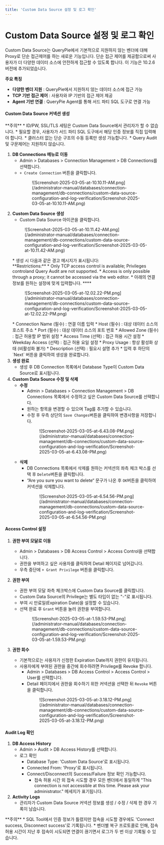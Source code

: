 ```yaml
---
title: 'Custom Data Source 설정 및 로그 확인'
---
```



# Custom Data Source 설정 및 로그 확인

Custom Data Source는 QueryPie에서 기본적으로 지원하지 않는 벤더에 대해 Proxy로 단순 접근제어를 하는 새로운 기능입니다. 단순 접근 제어를 제공함으로써 사용자가 더 다양한 데이터 소스에 안전하게 접근할 수 있도록 합니다. 이 기능은 10.2.6 버전에 추가되었습니다.

**주요 특징**

*  **다양한 벤더 지원** : QueryPie에서 지원하지 않는 데이터 소스에 접근 가능
*  **TCP 기반 접근 제어** : 사용자와 IP 기반의 접근 제어 제공
*  **Agent 기반 연결** : QueryPie Agent를 통해 서드 파티 SQL 도구로 연결 가능

#### Custom Data Source 커넥션 생성

<Callout type="important">
**주의**
* ID/PW, SSL/TLS 세팅은 Custom Data Source에서 관리자가 할 수 없습니다.
    * 필요할 경우, 사용자가 서드 파티 SQL 도구에서 해당 인증 정보를 직접 입력해야 합니다.
* 클러스터 없는 단순 구조의 수동 등록만 생성 가능합니다.
* Query Audit 및 구문제어는 지원하지 않습니다. 
</Callout>

1.  **DB Connections 메뉴로 이동** 
    * Admin &gt; Databases &gt; Connection Management &gt; DB Connections를 선택합니다.
    * `+ Create Connection` 버튼을 클릭합니다.
      <figure data-layout="center" data-align="center">
      ![Screenshot-2025-03-05-at-10.10.11-AM.png](/administrator-manual/databases/connection-management/db-connections/custom-data-source-configuration-and-log-verification/Screenshot-2025-03-05-at-10.10.11-AM.png)
      </figure>
2.  **Custom Data Source 생성** 
    *  Custom Data Source 아이콘을 클릭합니다.
      <figure data-layout="center" data-align="center">
      ![Screenshot-2025-03-05-at-10.11.42-AM.png](/administrator-manual/databases/connection-management/db-connections/custom-data-source-configuration-and-log-verification/Screenshot-2025-03-05-at-10.11.42-AM.png)
      </figure>
    * 생성 시 다음과 같은 경고 메시지가 표시됩니다: <br/>  **Restrictions:** 
        * Only TCP access control is available; Privileges controland Query Audit are not supported.
        * Access is only possible through a proxy; it cannot be accessed via the web editor.
    * 아래의 연결 정보를 원하는 설정에 맞게 입력합니다. **** 
      <figure data-layout="center" data-align="center">
      ![Screenshot-2025-03-05-at-12.02.22-PM.png](/administrator-manual/databases/connection-management/db-connections/custom-data-source-configuration-and-log-verification/Screenshot-2025-03-05-at-12.02.22-PM.png)
      </figure>
        * Connection Name (필수) : 연결 이름 입력
        * Host (필수) : 대상 데이터 소스의 호스트 주소
        * Port (필수) : 대상 데이터 소스의 포트 번호
        * Allowed Zone (필수) : 접근 허용할 IP 범위 설정
        * Access Time (선택) : 접근 허용 시간 설정
        * Weekday Access (선택) : 접근 허용 요일 설정
        * Proxy Usage : 항상 활성화 상태 (비활성화 불가)
        * Description (선택) : 필요시 설명 추가
    * 입력 후 하단의 `Next` 버튼을 클릭하여 생성을 완료합니다. 
3.  **생성 완료** 
    * 생성 후 DB Connection 목록에서 Database Type이 Custom Data Source로 표시됩니다. 
4.  **Custom Data Source 수정 및 삭제** 
    *  **수정** 
        * Admin &gt; Databases &gt; Connection Management &gt; DB Connections 목록에서 수정하고 싶은 Custom Data Source를 선택합니다.
        * 원하는 항목을 변경할 수 있으며 Tag를 추가할 수 있습니다.
        * 수정 후 우측 상단의 `Save Changes`버튼을 클릭하여 변경사항을 저장합니다.
          <figure data-layout="center" data-align="center">
          ![Screenshot-2025-03-05-at-6.43.08-PM.png](/administrator-manual/databases/connection-management/db-connections/custom-data-source-configuration-and-log-verification/Screenshot-2025-03-05-at-6.43.08-PM.png)
          </figure>
    *  **삭제** 
        * DB Connections 목록에서 삭제를 원하는 커넥션의 좌측 체크 박스를 선택 후 `Delete`버튼을 클릭합니다. 
        * “Are you sure you want to delete“ 문구가 나온 후 `OK`버튼을 클릭하여 커넥션을 삭제합니다.
          <figure data-layout="center" data-align="center">
          ![Screenshot-2025-03-05-at-6.54.56-PM.png](/administrator-manual/databases/connection-management/db-connections/custom-data-source-configuration-and-log-verification/Screenshot-2025-03-05-at-6.54.56-PM.png)
          </figure>

#### Access Control 설정

1.  **권한 부여 모달로 이동** 
    * Admin &gt; Databases &gt; DB Access Control &gt; Access Control을 선택합니다.
    * 권한을 부여하고 싶은 사용자를 클릭하여 Detail 페이지로 넘어갑니다.
    * 우측 중단에 `+ Grant Privilege` 버튼을 클릭합니다. 
2.  **권한 부여** 
    * 권한 부여 모달 좌측 체크박스에 Custom Data Source를 클릭합니다.
    * Custom Data Source의 Privilege는 별도 타입이 없는 "-"로 표시됩니다.
    * 부여 시 만료일(Expiration Date)을 설정할 수 있습니다.
    * 선택 완료 후 `Grant` 버튼을 눌러 권한을 부여합니다. 
      <figure data-layout="center" data-align="center">
      ![Screenshot-2025-03-05-at-1.59.53-PM.png](/administrator-manual/databases/connection-management/db-connections/custom-data-source-configuration-and-log-verification/Screenshot-2025-03-05-at-1.59.53-PM.png)
      </figure>


1.  **권한 회수** 
    * 기본적으로는 사용자가 신청한 Expiration Date까지 권한이 유지됩니다.
    * 사용자에게 부여된 권한을 중간에 회수하려면 Privilege를 Revoke 합니다.
        * Admin &gt; Databases &gt; DB Access Control &gt; Access Control &gt; User를 선택합니다. 
        * Detail 페이지에서 권한을 회수하기 위한 커넥션을 선택한 뒤 `Revoke` 버튼을 클릭합니다.
          <figure data-layout="center" data-align="center">
          ![Screenshot-2025-03-05-at-3.18.12-PM.png](/administrator-manual/databases/connection-management/db-connections/custom-data-source-configuration-and-log-verification/Screenshot-2025-03-05-at-3.18.12-PM.png)
          </figure>

#### Audit Log 확인

1.  **DB Access History** 
    * Admin &gt; Audit &gt; DB Access History를 선택합니다.
    * 로그 확인
        * Database Type: 'Custom Data Source'로 표시됩니다.
        * Connected From: 'Proxy'로 표시됩니다.
        * Connect/Disconnect의 Success/Failure 정보 확인 가능합니다.
            * 접속 허용 시간 외 접속 시도할 경우 모든 벤더에서 동일하게 "This connection is not accessible at this time. Please ask your administrator." 메세지가 표기됩니다.
2.  **Activity Logs** 
    * 관리자가 Custom Data Source 커넥션 정보를 생성 / 수정 / 삭제 한 경우 기록이 남습니다.

<Callout type="important">
**주의**
* SQL Tool에서 인증 정보가 틀렸지만 접속을 시도할 경우에도 'Connect success, Disconnect success'로 기록됩니다.
* 벤더별 복구 프로토콜로 인해, 접속 허용 시간이 지난 후 접속이 시도되면 연결이 끊기면서 로그가 두 번 이상 기록될 수 있습니다.
</Callout>
